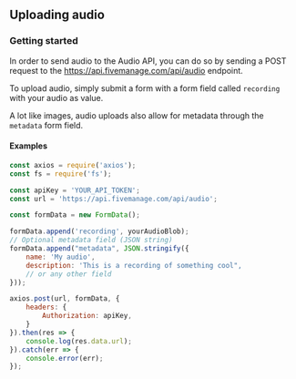 ## Uploading audio

### Getting started
In order to send audio to the Audio API, you can do so by sending a POST request to the https://api.fivemanage.com/api/audio endpoint.

To upload audio, simply submit a form with a form field called `recording` with your audio as value.

A lot like images, audio uploads also allow for metadata through the `metadata` form field.

#### Examples
```js
const axios = require('axios');
const fs = require('fs');

const apiKey = 'YOUR_API_TOKEN';
const url = 'https://api.fivemanage.com/api/audio';

const formData = new FormData();

formData.append('recording', yourAudioBlob);
// Optional metadata field (JSON string)
formData.append("metadata", JSON.stringify({
    name: 'My audio',
    description: 'This is a recording of something cool",
    // or any other field
}));

axios.post(url, formData, {
    headers: {
        Authorization: apiKey,
    }
}).then(res => {
    console.log(res.data.url);
}).catch(err => {
    console.error(err);
});
```
